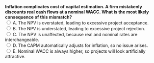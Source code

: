 ::: {.question-block}

<form onsubmit="event.preventDefault(); checkAnswer('module4_mcq_q69')" data-correct-answer="B">
  <strong style="display: block;">Inflation complicates cost of capital estimation. A firm mistakenly discounts real cash flows at a nominal WACC. What is the most likely consequence of this mismatch?</strong>
<label><input type="radio" name="module4_mcq_q69" value="A"> A. The NPV is overstated, leading to excessive project acceptance.</label><br>
<label><input type="radio" name="module4_mcq_q69" value="B"> B. The NPV is understated, leading to excessive project rejection.</label><br>
<label><input type="radio" name="module4_mcq_q69" value="C"> C. The NPV is unaffected, because real and nominal rates are interchangeable.</label><br>
<label><input type="radio" name="module4_mcq_q69" value="D"> D. The CAPM automatically adjusts for inflation, so no issue arises.</label><br>
<label><input type="radio" name="module4_mcq_q69" value="E"> E. Nominal WACC is always higher, so projects will look artificially attractive.</label><br>
</form>

<div id="feedback-module4_mcq_q69" class="feedback" data-status="" style="display:none;">
✅ Correct: B. Discounting real cash flows at a nominal WACC overstates the discount rate, undervaluing projects and biasing toward rejection.
</div>

:::
